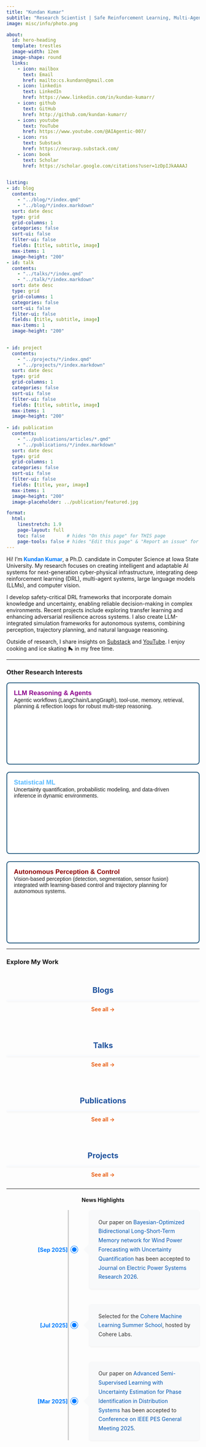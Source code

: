```yaml
---
title: "Kundan Kumar"
subtitle: "Research Scientist | Safe Reinforcement Learning, Multi-Agent Systems & LLM Agents"
image: misc/info/photo.png

about:
  id: hero-heading
  template: trestles
  image-width: 12em
  image-shape: round
  links:
    - icon: mailbox
      text: Email
      href: mailto:cs.kundann@gmail.com
    - icon: linkedin
      text: LinkedIn
      href: https://www.linkedin.com/in/kundan-kumarr/
    - icon: github
      text: GitHub
      href: http://github.com/kundan-kumarr/
    - icon: youtube
      text: YouTube
      href: https://www.youtube.com/@AIAgentic-007/
    - icon: rss
      text: Substack
      href: https://neuravp.substack.com/
    - icon: book
      text: Scholar
      href: https://scholar.google.com/citations?user=1zDpIJkAAAAJ
      

listing: 
- id: blog
  contents: 
    - "../blog/*/index.qmd"
    - "../blog/*/index.markdown"
  sort: date desc
  type: grid
  grid-columns: 1
  categories: false
  sort-ui: false
  filter-ui: false
  fields: [title, subtitle, image]
  max-items: 1
  image-height: "200"
- id: talk
  contents: 
    - "../talks/*/index.qmd"
    - "../talk/*/index.markdown"
  sort: date desc
  type: grid
  grid-columns: 1
  categories: false
  sort-ui: false
  filter-ui: false
  fields: [title, subtitle, image]
  max-items: 1
  image-height: "200"
  

- id: project
  contents: 
    - "../projects/*/index.qmd"
    - "../projects/*/index.markdown"
  sort: date desc
  type: grid
  grid-columns: 1
  categories: false
  sort-ui: false
  filter-ui: false
  fields: [title, subtitle, image]
  max-items: 1
  image-height: "200"
  
- id: publication
  contents: 
    - "../publications/articles/*.qmd"
    - "../publications/*/index.markdown"
  sort: date desc
  type: grid
  grid-columns: 1
  categories: false
  sort-ui: false
  filter-ui: false
  fields: [title, year, image]
  max-items: 1
  image-height: "200"
  image-placeholder: ../publication/featured.jpg

format:
  html:
    linestretch: 1.9
    page-layout: full
    toc: false        # hides "On this page" for THIS page
    page-tools: false # hides "Edit this page" & "Report an issue" for THIS page
---
```


::: {#hero-heading}

Hi! I’m <strong style="color:#007bff;">Kundan Kumar</strong>, a Ph.D. candidate in Computer Science at Iowa State University. My research focuses on creating intelligent and adaptable AI systems for next-generation cyber-physical infrastructure, integrating deep reinforcement learning (DRL), multi-agent systems, large language models (LLMs), and computer vision.

I develop safety-critical DRL frameworks that incorporate domain knowledge and uncertainty, enabling reliable decision-making in complex environments. Recent projects include exploring transfer learning and enhancing adversarial resilience across systems. I also create LLM-integrated simulation frameworks for autonomous systems, combining perception, trajectory planning, and natural language reasoning.

Outside of research, I share insights on [Substack](https://neuravp.substack.com/) and [YouTube](https://www.youtube.com/@AIAgentic-007/). I enjoy cooking and ice skating 🛼 in my free time.

<!--Hi! I'm <strong style="color:#007bff;">Kundan Kumar</strong>, a Ph.D. candidate and researcher focused on building intelligent, secure, and adaptable AI systems for next-generation cyber-physical infrastructure. My work bridges deep reinforcement learning (DRL), multi-agent systems, large language models (LLMs), safe and explainable AI, and computer vision, with real-world applications in smart grids, autonomous vehicles, and critical infrastructure.

My Ph.D. research centers on physics-informed and safety-critical DRL frameworks that embed domain knowledge, safety constraints, and uncertainty into the learning process—enabling agents to make robust and interpretable decisions in dynamic, complex environments. My research within DRL focuses on techniques such as transfer learning, uncertainty quantification, and adversarial resilience to improve generalization, safety, and reliability across diverse tasks and environments.

I also develop LLM-integrated simulation frameworks for robotics and autonomous systems, combining vision-based perception, trajectory planning, and natural language reasoning to support high-level control and human-AI collaboration.

Beyond research, I enjoy sharing my insights through educational content on [Substack](https://neuravp.substack.com/) and [YouTube](https://www.youtube.com/@AIAgentic-007/). Outside of work, I love cooking and Ice skating 🛼.
-->


:::

---

### Other Research Interests

```{=html}
<style>
  .proj-grid {
    display: grid;
    grid-template-columns: repeat(auto-fill, minmax(280px, 1fr));
    gap: 1.2rem;
    margin-top: 1rem;
  }
  .proj-card {
    display: flex;
    flex-direction: column;
    border: 2px solid #1e567d;
    border-radius: 8px;
    background: #fff;
    overflow: hidden;
    transition: transform .15s ease;
    text-decoration: none;
    color: inherit;
    min-height: 210px;
  }
  .proj-card:hover {
    transform: translateY(-4px);
  }
  .proj-body {
    display: block;
    padding: 1rem 1.1rem 1.3rem 1.1rem;
    font-family: 'Nunito', sans-serif;
  }
  .proj-cv strong {
    color: #228B22; /* Blue for Computer Vision */
    font-size: 1.05rem;
  }
  .proj-stat strong {
    color: #57B9FF; /* Blue for Statistical ML */
    font-size: 1.05rem;
  }
  .proj-drive strong {
    color: #8B0000; /* Bluefor Self-Driving */
    font-size: 1.05rem;
  }
  .proj-llm strong {
    color: #8B008B; /* Dark Magenta for LLM Reasoning */
    font-size: 1.05rem;
  }
</style>

<div class="proj-grid">

  <a class="proj-card" href="">
    <span class="proj-body proj-llm">
      <strong>LLM Reasoning & Agents</strong><br>
      Agentic workflows (LangChain/LangGraph), tool-use, memory, retrieval, planning & reflection loops for robust multi-step reasoning.
    </span>
  </a>


  <a class="proj-card" href="">
    <span class="proj-body proj-stat">
      <strong>Statistical ML</strong><br>
      Uncertainty quantification, probabilistic modeling, and data-driven inference in dynamic environments.
    </span>
  </a>

<a class="proj-card" href="">
  <span class="proj-body proj-drive">
    <strong>Autonomous Perception & Control</strong><br>
    Vision-based perception (detection, segmentation, sensor fusion) integrated with learning-based control and trajectory planning for autonomous systems.
  </span>
</a>

</div>
```

---

### Explore My Work

```{=html}
<style>
  .explore-section {
    display: grid;
    grid-template-columns: repeat(auto-fit, minmax(240px, 1fr));
    gap: 2rem;
    margin-top: 1.5rem;
    align-items: start;
  }

  .explore-item {
    display: flex;
    flex-direction: column;
  }

  .explore-title {
    text-align: center;
    font-weight: 700;
    font-size: 1.25rem;
    color: #1e529d;
    margin-bottom: 0.8rem;
  }

  .explore-box {
    border: 0px solid #007bff33;
    background: #f9fbff;
    border-radius: 10px;
    padding: 0.1rem;
    box-shadow: 0 2px 5px rgba(0,0,0,0.05);
    transition: transform 0.15s ease, box-shadow 0.15s ease;
    
  }

  .explore-box:hover {
    transform: translateY(-4px);
    box-shadow: 0 4px 12px rgba(0,0,0,0.08);
  }

  .explore-link {
    text-align: center;
    margin-top: 0.8rem;
  }

  .explore-link a {
    color: #e65100;
    font-weight: 600;
    text-decoration: none;
  }

  .explore-link a:hover {
    text-decoration: underline;
  }
</style>

<div class="explore-section">

  <div class="explore-item">
    <h4 class="explore-title">Blogs</h4>
    <div class="explore-box">
      <div id="blog"></div>
    </div>
    <p class="explore-link"><a href="/blog/">See all →</a></p>
  </div>

  <div class="explore-item">
    <h4 class="explore-title">Talks</h4>
    <div class="explore-box">
      <div id="talk"></div>
    </div>
    <p class="explore-link"><a href="/talks/">See all →</a></p>
  </div>

  <div class="explore-item">
    <h4 class="explore-title">Publications</h4>
    <div class="explore-box">
      <div id="publication"></div>
    </div>
    <p class="explore-link"><a href="/publications/">See all →</a></p>
  </div>

  <div class="explore-item">
    <h4 class="explore-title">Projects</h4>
    <div class="explore-box">
      <div id="project"></div>
    </div>
    <p class="explore-link"><a href="projects.qmd">See all →</a></p>
  </div>

</div>
```
---

```{=html}
<style>
.news-container {
  position: relative;
  padding-left: 10rem;
  margin-left: 2rem;
}

.news-container::before {
  content: '';
  position: absolute;
  left: 8rem;
  top: 0;
  bottom: 0;
  width: 3px;
  background: #d0d0d0;
}

.news-item {
  position: relative;
  margin-bottom: 2.5rem;
  padding: 1.2rem 1.5rem;
  background: #f8f9fa;
  border-radius: 6px;
  transition: all 0.3s ease;
  box-shadow: 0 2px 4px rgba(0,0,0,0.05);
  margin-left: 1.5rem;
}

.news-item:hover {
  background: #fff;
  box-shadow: 0 4px 12px rgba(0,123,255,0.15);
  transform: translateX(5px);
}

.news-item::before {
  content: '';
  position: absolute;
  left: -15px;
  top: 50%;
  transform: translateY(-50%);
  border-top: 15px solid transparent;
  border-bottom: 15px solid transparent;
  border-right: 15px solid #f8f9fa;
}
.news-item::after {
  content: '';
  position: absolute;
  left: -3rem;
  top: 50%;
  transform: translateY(-50%);
  width: 12px;
  height: 12px;
  background: #007bff;
  border: 3px solid #fff;
  border-radius: 50%;
  box-shadow: 0 0 0 1px #007bff;
}

.news-date {
  position: absolute;
  left: -10.5rem;
  top: 50%;
  transform: translateY(-50%);
  font-weight: 700;
  color: #007bff;
  font-size: 0.9rem;
  text-align: right;
  width: 7rem;
}

.news-content {
  color: #333;
  line-height: 1.7;
}

.news-content a {
  color: #0056b3;
  text-decoration: none;
}
</style>

<h4 align="center">News Highlights</h4>
<div class="news-container">
  <div class="news-item">
    <div class="news-date">[Sep 2025]</div>
    <div class="news-content">
      Our paper on <a href="">Bayesian-Optimized Bidirectional Long-Short-Term Memory network for Wind Power Forecasting with Uncertainty Quantification</a> has been accepted to <a href="https://www.sciencedirect.com/science/article/pii/S037877962500848X?dgcid=coauthor">Journal on Electric Power Systems Research 2026</a>.
    </div>
  </div>
  
  <div class="news-item">
    <div class="news-date">[Jul 2025]</div>
    <div class="news-content">
      Selected for the <a href="https://sites.google.com/cohere.com/coherelabs-community/community-programs/summer-school">Cohere Machine Learning Summer School</a>, hosted by Cohere Labs.
    </div>
  </div>

  <div class="news-item">
    <div class="news-date">[Mar 2025]</div>
    <div class="news-content">
      Our paper on <a href="">Advanced Semi-Supervised Learning with Uncertainty Estimation for Phase Identification in Distribution Systems</a> has been accepted to <a href="https://pes-gm.org/">Conference on IEEE PES General Meeting 2025</a>.
    </div>
  </div>
  
</div>
```
